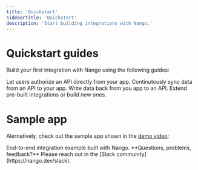 ```yaml
---
title: 'Quickstart'
sidebarTitle: 'Quickstart'
description: 'Start building integrations with Nango.'
---
```


# Quickstart guides

Build your first integration with Nango using the following guides: 

<CardGroup cols={2}>
    <Card title="Guide 1: Authorize an API" icon="lock-open" href="/guides/api-authorization/authorize-in-your-app-default-ui">
        Let users authorize an API directly from your app.
    </Card>
    <Card title="Guide 2: Sync data from an API" icon="rotate" href="/guides/syncs/use-a-sync">
        Continutously sync data from an API to your app.
    </Card>
    <Card title="Guide 3: Write data back to an API" icon="pen" href="/guides/actions/use-an-action">
        Write data back from you app to an API. 
    </Card>
    <Card title="Guide 4: Build custom integrations" icon="wrench" href="/guides/custom-integration-builder/overview">
        Extend pre-built integrations or build new ones.
    </Card>
</CardGroup>

# Sample app

Alernatively, check out the sample app shown in the [demo video](/getting-started/intro-to-nango#demo-video):

<CardGroup cols={1}>
    <Card title="Guide: Run the sample app" icon="mobile" href="/guides/api-authorization/authorize-in-your-app-default-ui">
        End-to-end integration example built with Nango.
    </Card>
</CardGroup>

<Tip>
    **Questions, problems, feedback?** Please reach out in the [Slack community](https://nango.dev/slack).
</Tip>